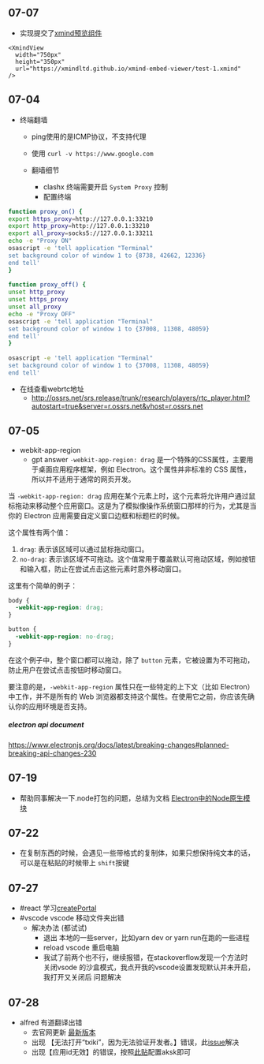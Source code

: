 
## 07-07
- 实现提交了[xmind预览组件](https://mdx.dev-hub.top/xmindView)
```tsx
<XmindView
  width="750px"
  height="350px"
  url="https://xmindltd.github.io/xmind-embed-viewer/test-1.xmind"
/>
```
<XmindView
  width="750px"
  height="350px"
  url="https://xmindltd.github.io/xmind-embed-viewer/test-1.xmind"
/>


## 07-04

- 终端翻墙 
  - ping使用的是ICMP协议，不支持代理
  - 使用 `curl -v https://www.google.com` 

  - 翻墙细节
    - clashx 终端需要开启 `System Proxy` 控制
    - 配置终端
```bash
function proxy_on() {  
export https_proxy=http://127.0.0.1:33210  
export http_proxy=http://127.0.0.1:33210  
export all_proxy=socks5://127.0.0.1:33211  
echo -e "Proxy ON"  
osascript -e 'tell application "Terminal"  
set background color of window 1 to {8738, 42662, 12336}  
end tell'  
}  
  
function proxy_off() {  
unset http_proxy  
unset https_proxy  
unset all_proxy  
echo -e "Proxy OFF"  
osascript -e 'tell application "Terminal"  
set background color of window 1 to {37008, 11308, 48059}  
end tell'  
}  
  
osascript -e 'tell application "Terminal"  
set background color of window 1 to {37008, 11308, 48059}  
end tell'
```


- 在线查看webrtc地址
  - http://ossrs.net/srs.release/trunk/research/players/rtc_player.html?autostart=true&server=r.ossrs.net&vhost=r.ossrs.net


## 07-05

- webkit-app-region
  - gpt answer
`-webkit-app-region: drag` 是一个特殊的CSS属性，主要用于桌面应用程序框架，例如 Electron。这个属性并非标准的 CSS 属性，所以并不适用于通常的网页开发。

当 `-webkit-app-region: drag` 应用在某个元素上时，这个元素将允许用户通过鼠标拖动来移动整个应用窗口。这是为了模拟像操作系统窗口那样的行为，尤其是当你的 Electron 应用需要自定义窗口边框和标题栏的时候。

这个属性有两个值：

1. `drag`: 表示该区域可以通过鼠标拖动窗口。
2. `no-drag`: 表示该区域不可拖动。这个值常用于覆盖默认可拖动区域，例如按钮和输入框，防止在尝试点击这些元素时意外移动窗口。

这里有个简单的例子：

```css
body {
  -webkit-app-region: drag;
}

button {
  -webkit-app-region: no-drag;
}
```

在这个例子中，整个窗口都可以拖动，除了 `button` 元素，它被设置为不可拖动，防止用户在尝试点击按钮时移动窗口。

要注意的是，`-webkit-app-region` 属性只在一些特定的上下文（比如 Electron）中工作，并不是所有的 Web 浏览器都支持这个属性。在使用它之前，你应该先确认你的应用环境是否支持。

##### electron api document
https://www.electronjs.org/docs/latest/breaking-changes#planned-breaking-api-changes-230



## 07-19
- 帮助同事解决一下.node打包的问题，总结为文档 [Electron中的Node原生模块](/blog/electron-node)


## 07-22
- 在复制东西的时候，会遇见一些带格式的复制体，如果只想保持纯文本的话，可以是在粘贴的时候带上 `shift`按键


## 07-27
- #react 学习[createPortal](https://react.dev/reference/react-dom/createPortal#rendering-to-a-different-part-of-the-dom)
- #vscode vscode 移动文件夹出错
	- 解决办法 (都试试)
		- 退出 本地的一些server，比如yarn dev or yarn run在跑的一些进程
		- reload vscode 重启电脑
		- 我试了前两个也不行，继续报错，在stackoverflow发现一个方法时 关闭vsode 的沙盒模式，我点开我的vscode设置发现默认并未开启，我打开又关闭后 问题解决



## 07-28
- alfred 有道翻译出错
	- 去官网更新 [最新版本](https://github.com/wensonsmith/YoudaoTranslator)
	- 出现 【无法打开“txiki”，因为无法验证开发者。】错误，此[issue](https://github.com/wensonsmith/YoudaoTranslator/issues/103)解决
	- 出现【应用id无效】的错误，按照[此贴](https://juejin.cn/post/6844903708988276743)配置aksk即可
